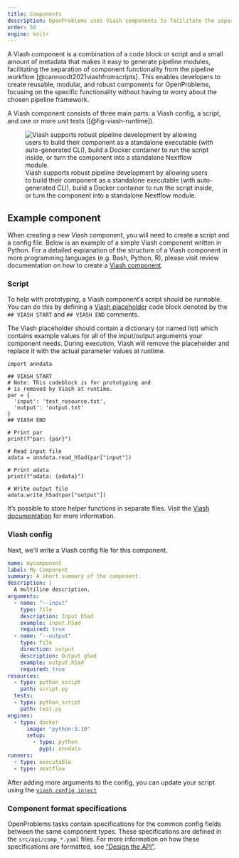```yaml
---
title: Components
description: OpenProblems uses Viash components to facilitate the separation of component functionality from the pipeline workflow.
order: 50
engine: knitr
---
```


A Viash component is a combination of a code block or script and a small amount of metadata that makes it easy to generate pipeline modules, facilitating the separation of component functionality from the pipeline workflow [@cannoodt2021viashfromscripts]. This enables developers to create reusable, modular, and robust components for OpenProblems, focusing on the specific functionality without having to worry about the chosen pipeline framework.

A Viash component consists of three main parts: a Viash config, a script, and one or more unit tests ([@fig-viash-runtime]). 

![Viash supports robust pipeline development by allowing users to build their component as a standalone executable (with auto-generated CLI), build a Docker container to run the script inside, or turn the component into a standalone Nextflow module.](../images/viash_figure_2.svg){#fig-viash-runtime}

## Example component

When creating a new Viash component, you will need to create a script and a config file. Below is an example of a simple Viash component written in Python. For a detailed explanation of the structure of a Viash component in more programming languages (e.g. Bash, Python, R), please visit review documentation on how to create a [Viash component](https://viash.io/guide/component/create-component.html).

### Script

To help with prototyping, a Viash component's script should be runnable. You can do this by defining a [Viash placeholder](https://viash.io/guide/component/variables.html) code block denoted by the `## VIASH START` and `## VIASH END` comments.

The Viash placeholder should contain a dictionary (or named list) which contains example values for all of the input/output arguments your component needs. During execution, Viash will remove the placeholder and replace it with the actual parameter values at runtime.


:::{.small}
```.python
import anndata

## VIASH START
# Note: This codeblock is for prototyping and
# is removed by Viash at runtime.
par = {
  'input': 'test_resource.txt',
  'output': 'output.txt'
}
## VIASH END

# Print par
print(f"par: {par}")

# Read input file
adata = anndata.read_h5ad(par["input"])

# Print adata
print(f"adata: {adata}")

# Write output file
adata.write_h5ad(par["output"])
```
:::

:::{.callout-tip}
It's possible to store helper functions in separate files. Visit the [Viash documentation](https://viash.io/guide/component/use-helper-functions.html) for more information.
:::


### Viash config

Next, we'll write a Viash config file for this component. 

:::{.small}
```.yaml
name: mycomponent
label: My Component
summary: A short summary of the component.
description: |
  A multiline description.
arguments:
  - name: "--input"
    type: file
    description: Input h5ad
    example: input.h5ad
    required: true
  - name: "--output"
    type: file
    direction: output
    description: Output g5ad
    example: output.h5ad
    required: true
resources:
  - type: python_script
    path: script.py
  tests:
  - type: python_script
    path: test.py
engines:
  - type: docker
      image: "python:3.10"
      setup:
        - type: python
          pypi: anndata
runners:
  - type: executable
  - type: nextflow
```
:::

:::{.callout-tip}
After adding more arguments to the config, you can update your script using the [`viash config inject`](#config-inject)
:::

### Component format specifications

OpenProblems tasks contain specifications for the common config fields between the same component types. These specifications are defined in the `src/api/comp_*.yaml` files. For more information on how these specifications are formatted, see ["Design the API"](/create_task/design_api.qmd#step-3).
